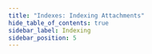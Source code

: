 ```yaml
---
title: "Indexes: Indexing Attachments"
hide_table_of_contents: true
sidebar_label: Indexing
sidebar_position: 5
---
```





<LanguageSwitcher supportedLanguages={supportedLanguages} />

<LanguageContent language="csharp">
   <IndexingCsharp />
</LanguageContent>

<LanguageContent language="java">
   <IndexingJava />
</LanguageContent>

<LanguageContent language="nodejs">
   <IndexingNodejs />
</LanguageContent>


<!---
### Document Extensions
- [What are Attachments](../../document-extensions/attachments/what-are-attachments)

### Indexes
- [What are Indexes](../../indexes/what-are-indexes)

### Client API
- [What are Attachments](../document-extensions/attachments/what-are-attachments)


-->